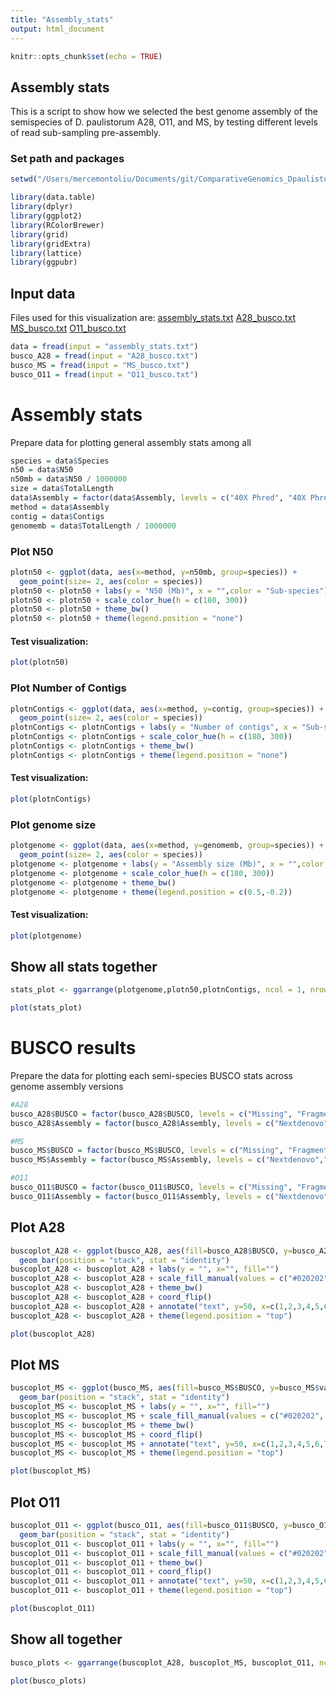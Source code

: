 ```yaml
---
title: "Assembly_stats"
output: html_document
---
```


```r
knitr::opts_chunk$set(echo = TRUE)
```

## Assembly stats
This is a script to show how we selected the best genome assembly of the semispecies of D. paulistorum A28, O11, and MS, by testing different levels of read sub-sampling pre-assembly. 

### Set path and packages 

```r
setwd("/Users/mercemontoliu/Documents/git/ComparativeGenomics_Dpaulistorum/00_Assembly/Assembly_evaluation/")

library(data.table)
library(dplyr)
library(ggplot2)
library(RColorBrewer)
library(grid)
library(gridExtra)
library(lattice)
library(ggpubr)
```

## Input data
Files used for this visualization are:
[assembly_stats.txt](https://github.com/mmontonerin/ComparativeGenomics_Dpaulistorum/blob/main/00_Assembly/Assembly_evaluation/assembly_stats.txt)
[A28_busco.txt](https://github.com/mmontonerin/ComparativeGenomics_Dpaulistorum/blob/main/00_Assembly/Assembly_evaluation/A28_busco.txt)
[MS_busco.txt](https://github.com/mmontonerin/ComparativeGenomics_Dpaulistorum/blob/main/00_Assembly/Assembly_evaluation/MS_busco.txt)
[O11_busco.txt](https://github.com/mmontonerin/ComparativeGenomics_Dpaulistorum/blob/main/00_Assembly/Assembly_evaluation/O11_busco.txt)


```r
data = fread(input = "assembly_stats.txt")
busco_A28 = fread(input = "A28_busco.txt")
busco_MS = fread(input = "MS_busco.txt")
busco_O11 = fread(input = "O11_busco.txt")
```

# Assembly stats

Prepare data for plotting general assembly stats among all

```r
species = data$Species
n50 = data$N50
n50mb = data$N50 / 1000000
size = data$TotalLength
data$Assembly = factor(data$Assembly, levels = c("40X Phred", "40X Phred + ref", "50X Phred", "40X Length", "40X Length + ref", "50X Length", "Nextdenovo"))
method = data$Assembly
contig = data$Contigs
genomemb = data$TotalLength / 1000000
```

### Plot N50
```r
plotn50 <- ggplot(data, aes(x=method, y=n50mb, group=species)) +
  geom_point(size= 2, aes(color = species))
plotn50 <- plotn50 + labs(y = "N50 (Mb)", x = "",color = "Sub-species")
plotn50 <- plotn50 + scale_color_hue(h = c(180, 300))
plotn50 <- plotn50 + theme_bw()
plotn50 <- plotn50 + theme(legend.position = "none")
```

#### Test visualization:

```r
plot(plotn50)
```

### Plot Number of Contigs
```r
plotnContigs <- ggplot(data, aes(x=method, y=contig, group=species)) +
  geom_point(size= 2, aes(color = species)) 
plotnContigs <- plotnContigs + labs(y = "Number of contigs", x = "Sub-sample of reads and assembly method",color = "Sub-species")
plotnContigs <- plotnContigs + scale_color_hue(h = c(180, 300))
plotnContigs <- plotnContigs + theme_bw()
plotnContigs <- plotnContigs + theme(legend.position = "none")
```

#### Test visualization:

```r
plot(plotnContigs)
```

### Plot genome size
```r
plotgenome <- ggplot(data, aes(x=method, y=genomemb, group=species)) +
  geom_point(size= 2, aes(color = species))
plotgenome <- plotgenome + labs(y = "Assembly size (Mb)", x = "",color = "Sub-species")
plotgenome <- plotgenome + scale_color_hue(h = c(180, 300))
plotgenome <- plotgenome + theme_bw()
plotgenome <- plotgenome + theme(legend.position = c(0.5,-0.2))
```

#### Test visualization:

```r
plot(plotgenome)
```

## Show all stats together
```r
stats_plot <- ggarrange(plotgenome,plotn50,plotnContigs, ncol = 1, nrow = 3, common.legend = TRUE, legend = "top")
```

```r
plot(stats_plot)
```

# BUSCO results

Prepare the data for plotting each semi-species BUSCO stats across genome assembly versions  
```r
#A28
busco_A28$BUSCO = factor(busco_A28$BUSCO, levels = c("Missing", "Fragmented", "Complete Duplicated", "Complete Single"))
busco_A28$Assembly = factor(busco_A28$Assembly, levels = c("Nextdenovo","40XQ", "40XQr", "50XQ", "40XL", "40XLr", "50XL", "40XL+P", "40XL+P+P"))

#MS
busco_MS$BUSCO = factor(busco_MS$BUSCO, levels = c("Missing", "Fragmented", "Complete Duplicated", "Complete Single"))
busco_MS$Assembly = factor(busco_MS$Assembly, levels = c("Nextdenovo","40XQ", "40XQr", "50XQ","40XL", "40XLr", "50XL", "40XLr+P", "40XLr+P+P"))

#O11
busco_O11$BUSCO = factor(busco_O11$BUSCO, levels = c("Missing", "Fragmented", "Complete Duplicated", "Complete Single"))
busco_O11$Assembly = factor(busco_O11$Assembly, levels = c("Nextdenovo","40XQ", "40XQr", "50XQ", "40XL", "40XLr", "50XL", "50XQ+P", "50XQ+P+P"))
```

## Plot A28
```r
buscoplot_A28 <- ggplot(busco_A28, aes(fill=busco_A28$BUSCO, y=busco_A28$value, x=busco_A28$Assembly)) +
  geom_bar(position = "stack", stat = "identity")
buscoplot_A28 <- buscoplot_A28 + labs(y = "", x="", fill="")
buscoplot_A28 <- buscoplot_A28 + scale_fill_manual(values = c("#020202","#A9A9A9","#047264","#00c1a9"))
buscoplot_A28 <- buscoplot_A28 + theme_bw()
buscoplot_A28 <- buscoplot_A28 + coord_flip()
buscoplot_A28 <- buscoplot_A28 + annotate("text", y=50, x=c(1,2,3,4,5,6,7,8,9), label=c("C:97.4%[S:96.5%,D:0.9%],F:1.2%,M:1.4%,n:3285","C:97.6%[S:96.9%,D:0.7%],F:1.0%,M:1.4%,n:3285","C:97.4%[S:96.8%,D:0.6%],F:1.2%,M:1.4%,n:3285","C:97.5%[S:96.7%,D:0.8%],F:1.2%,M:1.3%,n:3285","C:97.5%[S:96.8%,D:0.7%],F:1.0%,M:1.5%,n:3285","C:97.3%[S:96.4%,D:0.9%],F:1.0%,M:1.7%,n:3285","C:97.6%[S:96.8%,D:0.8%],F:1.0%,M:1.4%,n:3285","C:97.5%[S:96.8%,D:0.7%],F:1.0%,M:1.5%,n:3285","C:99.0%[S:98.2%,D:0.8%],F:0.3%,M:0.7%,n:3285"))
buscoplot_A28 <- buscoplot_A28 + theme(legend.position = "top")
```

```r
plot(buscoplot_A28)
```

## Plot MS

```r
buscoplot_MS <- ggplot(busco_MS, aes(fill=busco_MS$BUSCO, y=busco_MS$value, x=busco_MS$Assembly)) +
  geom_bar(position = "stack", stat = "identity")
buscoplot_MS <- buscoplot_MS + labs(y = "", x="", fill="")
buscoplot_MS <- buscoplot_MS + scale_fill_manual(values = c("#020202", "#A9A9A9", "#04557F","#00A9FF"))
buscoplot_MS <- buscoplot_MS + theme_bw()
buscoplot_MS <- buscoplot_MS + coord_flip()
buscoplot_MS <- buscoplot_MS + annotate("text", y=50, x=c(1,2,3,4,5,6,7,8,9), label=c("C:96.8%[S:95.9%,D:0.9%],F:1.3%,M:1.9%,n:3285","C:97.3%[S:96.4%,D:0.9%],F:1.1%,M:1.6%,n:3285","C:97.1%[S:96.2%,D:0.9%],F:1.1%,M:1.8%,n:3285","C:95.8%[S:95.0%,D:0.8%],F:1.1%,M:3.1%,n:3285","C:97.2%[S:96.3%,D:0.9%],F:1.2%,M:1.6%,n:3285","C:97.4%[S:96.6%,D:0.8%],F:1.0%,M:1.6%,n:3285","C:97.2%[S:96.3%,D:0.9%],F:1.1%,M:1.7%,n:3285","C:97.4%[S:96.6%,D:0.8%],F:1.0%,M:1.6%,n:3285","C:99.0%[S:98.1%,D:0.9%],F:0.2%,M:0.8%,n:3285"))
buscoplot_MS <- buscoplot_MS + theme(legend.position = "top")
```

```r
plot(buscoplot_MS)
```

## Plot O11
```r
buscoplot_O11 <- ggplot(busco_O11, aes(fill=busco_O11$BUSCO, y=busco_O11$value, x=busco_O11$Assembly)) +
  geom_bar(position = "stack", stat = "identity") 
buscoplot_O11 <- buscoplot_O11 + labs(y = "", x="", fill="")
buscoplot_O11 <- buscoplot_O11 + scale_fill_manual(values = c("#020202","#A9A9A9","#7E3889", "#E36EF6"))
buscoplot_O11 <- buscoplot_O11 + theme_bw()
buscoplot_O11 <- buscoplot_O11 + coord_flip()
buscoplot_O11 <- buscoplot_O11 + annotate("text", y=50, x=c(1,2,3,4,5,6,7,8,9), label=c("C:97.3%[S:96.3%,D:1.0%],F:1.1%,M:1.6%,n:3285","C:97.2%[S:96.4%,D:0.8%],F:1.1%,M:1.7%,n:3285","C:97.5%[S:96.6%,D:0.9%],F:1.0%,M:1.5%,n:3285","C:97.6%[S:96.7%,D:0.9%],F:1.2%,M:1.2%,n:3285","C:97.1%[S:96.3%,D:0.8%],F:1.1%,M:1.8%,n:3285","C:97.2%[S:96.3%,D:0.9%],F:1.1%,M:1.7%,n:3285","C:97.2%[S:96.4%,D:0.8%],F:0.9%,M:1.9%,n:3285","C:97.6%[S:96.7%,D:0.9%],F:1.2%,M:1.2%,n:3285","C:99.0%[S:98.1%,D:0.9%],F:0.3%,M:0.7%,n:3285"))
buscoplot_O11 <- buscoplot_O11 + theme(legend.position = "top")
```

```r
plot(buscoplot_O11)
```

## Show all together
```r
busco_plots <- ggarrange(buscoplot_A28, buscoplot_MS, buscoplot_O11, ncol = 1, nrow = 3)
```

```r
plot(busco_plots)
```

